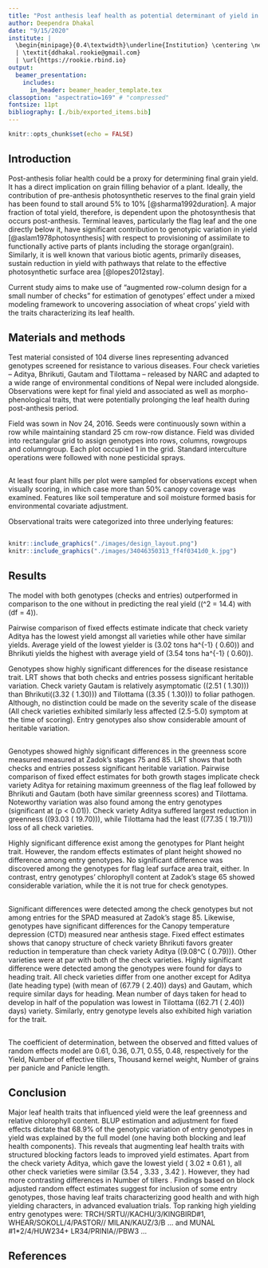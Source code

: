 ```yaml
---
title: "Post anthesis leaf health as potential determinant of yield in early evaluation trial of wheat genotypes"
author: Deependra Dhakal
date: "9/15/2020"
institute: |
  \begin{minipage}{0.4\textwidth}\underline{Institution} \centering \newline Agriculture and Forestry University \end{minipage} \begin{minipage}{0.4\textwidth}\underline{Current affiliation} \centering \newline Gokuleshwor Agriculture and Animal Science College, TU \end{minipage}
  | \textit{ddhakal.rookie@gmail.com}
  | \url{https://rookie.rbind.io}
output: 
  beamer_presentation:
    includes:
      in_header: beamer_header_template.tex
classoption: "aspectratio=169" # "compressed"
fontsize: 11pt
bibliography: [./bib/exported_items.bib]
---
```


```r
knitr::opts_chunk$set(echo = FALSE)
```

## Introduction

<!-- ## Abstract -->

<!-- \footnotesize -->

<!-- Recent advances in phenotyping and statistical techniques have enabled exploration of a large number of trait in a greater depth. Current study undertaken in Agriculture and Forestry University, Rampur, Chitwan highlights use of augmented row-column design for a small number of checks for estimation of genotypes' effect under a mixed modeling framework to uncovering association of wheat crops' yield with the traits characterizing its leaf health (resistance to foliar disease, flag leaf greenness, leaf area under greenness (LAUG) and flag leaf relative chlorophyll content. Even though significant genotypes' effects were found for most traits, few yield component traits along with a number of crop architecture traits -- thousand kernel weight, plant height, flag leaf area, canopy temperature depression, days to heading and days to anthesis -- had significant variation due to blocking or environmental factors. Major leaf health traits that influenced yield were the leaf greenness and relative chlorophyll content. BLUP estimation and adjustment for fixed effects dictate that 68.9\% of the genotypic variation of entry genotypes in yield was explained by the full model (one having both blocking and leaf health components). This reveals that augmenting leaf health traits with structured blocking factors leads to improved yield estimates. Apart from the check variety Aditya, which gave the lowest yield ( $3.02 \pm 0.61$ \si{\tonne\per\hectare}), all other check varieties were similar (3.54 \si{\tonne\per\hectare}, 3.33 \si{\tonne\per\hectare}, 3.42 \si{\tonne\per\hectare}). However, they had more contrasting differences in Number of tillers \si{\per\meter^{2}}. Findings based on block adjusted random effect estimates suggest for inclusion of some entry genotypes, those having leaf traits characterizing good health and with high yielding characters, in advanced evaluation trials. Top ranking high yielding entry genotypes were: TRCH/SRTU//KACHU/3/KINGBIRD\#1, WHEAR/SOKOLL/4/PASTOR// MILAN/KAUZ/3/B $\ldots$ and MUNAL \#1*2/4/HUW234+ LR34/PRINIA//PBW3 $\ldots$ -->

\footnotesize

Post-anthesis foliar health could be a proxy for determining final grain yield. It has a direct implication on grain filling behavior of a plant. Ideally, the contribution of pre-anthesis photosynthetic reserves to the final grain yield has been found to stall around 5\% to 10\% [@sharma1992duration]. A major fraction of total yield, therefore, is dependent upon the photosynthesis that occurs post-anthesis. Terminal leaves, particularly the flag leaf and the one directly below it, have significant contribution to genotypic variation in yield [@aslam1978photosynthesis] with respect to provisioning of assimilate to functionally active parts of plants including the storage organ(grain). Similarly, it is well known that various biotic agents, primarily diseases, sustain reduction in yield with pathways that relate to the effective photosynthetic surface area [@lopes2012stay].

Current study aims to make use of "augmented row-column design for a small number of checks" for estimation of genotypes' effect under a mixed modeling framework to uncovering association of wheat crops' yield with the traits characterizing its leaf health.

## Materials and methods

\footnotesize

Test material consisted of 104 diverse lines representing advanced genotypes screened for resistance to various diseases. Four check varieties – Aditya, Bhrikuti, Gautam and Tilottama -- released by NARC and adapted to a wide range of environmental conditions of Nepal were included alongside. Observations were kept for final yield and associated as well as morpho-phenological traits, that were potentially prolonging the leaf health during post-anthesis period.

Field was sown in Nov 24, 2016. Seeds were continuously sown within a row while maintaining standard 25 cm row-row distance. Field was divided into rectangular grid to assign genotypes into rows, columns, rowgroups and columngroup. Each plot occupied 1 \si{\meter^2} in the grid.
<!-- The irrigation was scheduled to best avoid pre-antheis moisture stress, as this has been implied in largest losses resulting in number of fertile florets and the final grain weight [@innes1981effect].  -->
Standard interculture operations were followed with none pesticidal sprays.

##

At least four plant hills per plot were sampled for observations except when visually scoring, in which case more than 50% canopy coverage was examined. Features like soil temperature and soil moisture formed basis for environmental covariate adjustment.

Observational traits were categorized into three underlying features: 
\begin{enumerate}
  \item Leaf health was defined as complex state characterized by resistance to foliar disease, flag leaf greenness, leaf area under greenness (LAUG) and flag leaf relative chlorophyll content. 
  \item Yield and yield components traits comprise number of grains panicle, number of effective tillers, thousand kernel weight, and
  \item Morpho-phenology were described by features like plant height, flag leaf area, canopy temperature depression, days to heading and days to anthesis.
\end{enumerate}

<!-- ## -->

<!-- \footnotesize -->

<!-- A mixed linear model was fitted for each of the response variables $y$ using lme4 package [@bates2014fitting]. All model terms except for the check variety effects, which was considered as fixed because they are purposely selected, were expressed with random intercept terms for obtaining model parameters [@wolfinger1997recovering]. REML estimate of the parameters were obtained by a single call for both fixed and random effects terms. A general matrix structure representation in a linear mixed model with conditional distribution of $y$ given $\mathcal{B} =\beta$ can be represented as shown in Equation \eqref{eq:linear-mixed-form}, -->

\begin{equation}
(y|\mathcal{B}) \approx \mathcal{N}(X\beta + Zb, \sigma^{2}W^{-1})
\label{eq:linear-mixed-form}
\end{equation}

<!-- where $Z$ is the $n \times q$ model matrix for the $q$-dimensional vector-valued random effects variable, $\mathcal{B}$, whose value we are fixing at $b$. The unconditional distribution of $\mathcal{B}$ is also multivariate normal with mean zero and a parameterized $q \times q$ variance-covariance matrix [@bates2014fitting]. For multiple comparison of fixed effects means and stepwise variable selection procedure, least squares means and confidence intervals were calculated by Satterthwaite approximation of degrees of freedom [@alexandra2017]. -->

##

```r
knitr::include_graphics("./images/design_layout.png")
knitr::include_graphics("./images/34046350313_ff4f0341d0_k.jpg")
```

## Results

<!-- Mixed model summary of fixed effects terms of yield and yield component traits -->

<!-- \begingroup -->
<!-- \tiny -->
<!-- \begin{longtable}{@{\extracolsep{1pt}}lccccc} -->
<!-- \\[-1.8ex]\hline -->
<!-- \hline \\[-1.8ex] -->
<!--  & \multicolumn{5}{c}{\textit{Dependent variable:}} \\ -->
<!-- \cline{2-6} -->
<!-- \\[-1.8ex] & \multicolumn{5}{c}{\textit{linear}} \\ -->
<!--  & \multicolumn{5}{c}{\textit{mixed-effects}} \\ -->
<!--  & Yield & \parbox[t]{2.5cm}{Number of effective tillers} & \parbox[t]{2.5cm}{Thousand kernel weight} & \parbox[t]{2.5cm}{Grains per panicle} & Panicle length \\ -->
<!-- \\[-1.8ex] & (1) & (2) & (3) & (4) & (5)\\ -->
<!-- \hline \\[-1.8ex] -->
<!--  Bhrikuti & 0.52$^{***}$ (0.14) & 3.34$^{**}$ (1.35) & 1.17 (0.85) & $-$0.22 (0.49) & 0.51 (0.33) \\ -->
<!--   & p = 0.0003 & p = 0.02 & p = 0.17 & p = 0.66 & p = 0.13 \\ -->
<!--   Gautam & 0.31$^{**}$ (0.14) & 0.33 (1.36) & 2.06$^{**}$ (0.85) & 1.33$^{***}$ (0.49) & 1.22$^{***}$ (0.33) \\ -->
<!--   & p = 0.03 & p = 0.81 & p = 0.02 & p = 0.01 & p = 0.0003 \\ -->
<!--   Tilottama & 0.40$^{***}$ (0.14) & 6.94$^{***}$ (1.36) & $-$0.32 (0.85) & 0.38 (0.49) & 0.27 (0.33) \\ -->
<!--   & p = 0.005 & p = 0.0000 & p = 0.72 & p = 0.45 & p = 0.43 \\ -->
<!--   Aditaya (Constant) & 3.02$^{***}$ (0.61) & 26.80$^{***}$ (2.45) & 36.40$^{***}$ (4.32) & 27.00$^{***}$ (1.88) & 16.30$^{***}$ (1.09) \\ -->
<!--   & p = 0.0000 & p = 0.00 & p = 0.00 & p = 0.00 & p = 0.00 \\ -->
<!--  \hline \\[-1.8ex] -->
<!-- Observations & 202 & 238 & 201 & 202 & 226 \\ -->
<!-- Log Likelihood & $-$209.00 & $-$752.00 & $-$575.00 & $-$452.00 & $-$414.00 \\ -->
<!-- Akaike Inf. Crit. & 443.00 & 1,528.00 & 1,174.00 & 928.00 & 853.00 \\ -->
<!-- Bayesian Inf. Crit. & 482.00 & 1,570.00 & 1,213.00 & 968.00 & 894.00 \\ -->
<!-- \hline -->
<!-- \hline \\[-1.8ex] -->
<!-- \textit{Note:}  & \multicolumn{5}{r}{$^{*}$p$<$0.1; $^{**}$p$<$0.05; $^{***}$p$<$0.01} \\ -->
<!-- \end{longtable} -->
<!-- \endgroup -->

<!-- ## -->

The model with both genotypes (checks and entries) outperformed in comparison to the one without in predicting the real yield (\(\chi^2 = 14.4\) with \(df = 4\)).

Pairwise comparison of fixed effects estimate indicate that check variety Aditya has the lowest yield amongst all varieties while other have similar yields. Average yield of the lowest yielder is \(3.02\ tons\ ha^{-1}\ (\pm\ 0.60)\) and Bhrikuti yields the highest with average yield of \(3.54\ tons\ ha^{-1}\ (\pm\ 0.60)\). 

Genotypes show highly significant differences for the disease resistance trait. LRT shows that both checks and entries possess significant heritable variation. Check variety Gautam is relatively asymptomatic (\(2.51\ (\pm\ 1.30)\)) than Bhrikuti(\(3.32\ (\pm\ 1.30)\)) and Tilottama (\(3.35\ (\pm\ 1.30)\)) to foliar pathogen. Although, no distinction could be made on the severity scale of the disease (All check varieties exhibited similarly less affected (2.5-5.0) symptom at the time of scoring). Entry genotypes also show considerable amount of heritable variation.

##

Genotypes showed highly significant differences in the greenness score measured measured at Zadok's stages 75 and 85. LRT shows that both checks and entries possess significant heritable variation. Pairwise comparison of fixed effect estimates for both growth stages implicate check variety Aditya for retaining maximum greenness of the flag leaf followed by Bhrikuti and Gautam (both have similar greenness scores) and Tilottama. Noteworthy variation was also found among the entry genotypes (significant at \(p < 0.01\)). Check variety Aditya suffered largest reduction in greenness (\(93.03\ (\pm\ 19.70)\)), while Tilottama had the least (\(77.35\ (\pm\ 19.71)\)) loss of all check varieties. 

Highly significant difference exist among the genotypes for Plant height trait. However, the random effects estimates of plant height showed no difference among entry genotypes. No significant difference was discovered among the genotypes for flag leaf surface area trait, either. In contrast, entry genotypes' chlorophyll content at Zadok's stage 65 showed considerable variation, while the it is not true for check genotypes.

##

\footnotesize

Significant differences were detected among the check genotypes but not among entries for the SPAD measured at Zadok's stage 85. Likewise, genotypes have significant differences for the Canopy temperature depression (CTD) measured near anthesis stage. Fixed effect estimates shows that canopy structure of check variety Bhrikuti favors greater reduction in temperature than check variety Aditya (\(9.08^\circ C\ (\pm\ 0.79)\)). Other varieties were at par with both of the check varieties. Highly significant difference were detected among the genotypes were found for days to heading trait. All check varieties differ from one another except for Aditya (late heading type) (with mean of \(67.79\ (\pm\ 2.40)\) days) and Gautam, which require similar days for heading. Mean number of days taken for head to develop in half of the population was lowest in Tilottama (\(62.71\ (\pm\ 2.40)\) days) variety. Similarly, entry genotype levels also exhibited high variation for the trait.

\begin{figure}[H]

{\centering \includegraphics[width=0.40\linewidth]{cor-graph-barplot-viz-checks-1} 

}
\caption{Number of checks at different growth stages on February 2, 2017. Time point comparison of different stages of reproductive periods of growth reaffirms that Tilottama variety flowers the earliest amongst the check varieties and Aditya reaches to the flowering relatively late.}\label{fig:cor-graph-barplot-viz-checks}
\end{figure}


##

\footnotesize

\begin{figure}[H]
\footnotesize
{\centering 
\subfloat[\tiny Yield\label{fig:yield-blup-viz-1}]{\includegraphics[width=.25\linewidth]{yield-blup-viz-1} }
\subfloat[\tiny Number of effective tillers\label{fig:yield-blup-viz-2}]{\includegraphics[width=.25\linewidth]{yield-blup-viz-2} }
\subfloat[\tiny Thousand kernel weight\label{fig:yield-blup-viz-3}]{\includegraphics[width=.25\linewidth]{yield-blup-viz-3} }\newline
\subfloat[\tiny Number of grains per panicle\label{fig:yield-blup-viz-4}]{\includegraphics[width=.25\linewidth]{yield-blup-viz-4} }
\subfloat[\tiny Panicle length\label{fig:yield-blup-viz-5}]{\includegraphics[width=.25\linewidth]{yield-blup-viz-5} }}
\caption{\centering Scatterplot of observed versus BLUP values of yield and yield component traits}\label{fig:yield-blup-viz}
\end{figure}

The coefficient of determination, between the observed and fitted values of random effects model are 0.61, 0.36, 0.71, 0.55, 0.48, respectively for the Yield, Number of effective tillers, Thousand kernel weight, Number of grains per panicle and Panicle length.

## Conclusion

Major leaf health traits that influenced yield were the leaf greenness and relative chlorophyll content. BLUP estimation and adjustment for fixed effects dictate that 68.9\% of the genotypic variation of entry genotypes in yield was explained by the full model (one having both blocking and leaf health components). This reveals that augmenting leaf health traits with structured blocking factors leads to improved yield estimates. Apart from the check variety Aditya, which gave the lowest yield ( $3.02 \pm 0.61$ \si{\tonne\per\hectare}), all other check varieties were similar (3.54 \si{\tonne\per\hectare}, 3.33 \si{\tonne\per\hectare}, 3.42 \si{\tonne\per\hectare}). However, they had more contrasting differences in Number of tillers \si{\per\meter^{2}}. Findings based on block adjusted random effect estimates suggest for inclusion of some entry genotypes, those having leaf traits characterizing good health and with high yielding characters, in advanced evaluation trials. Top ranking high yielding entry genotypes were: TRCH/SRTU//KACHU/3/KINGBIRD\#1, WHEAR/SOKOLL/4/PASTOR// MILAN/KAUZ/3/B $\ldots$ and MUNAL \#1*2/4/HUW234+ LR34/PRINIA//PBW3 $\ldots$

## References
\tiny